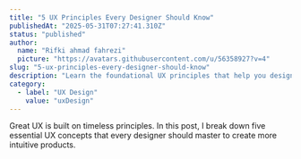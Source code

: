 ```yaml
---
title: "5 UX Principles Every Designer Should Know"
publishedAt: "2025-05-31T07:27:41.310Z"
status: "published"
author:
  name: "Rifki ahmad fahrezi"
  picture: "https://avatars.githubusercontent.com/u/56358927?v=4"
slug: "5-ux-principles-every-designer-should-know"
description: "Learn the foundational UX principles that help you design intuitive, user-friendly digital products — from user-centered design to accessibility."
category:
  - label: "UX Design"
    value: "uxDesign"
---
```


Great UX is built on timeless principles. In this post, I break down five essential UX concepts that every designer should master to create more intuitive products.
